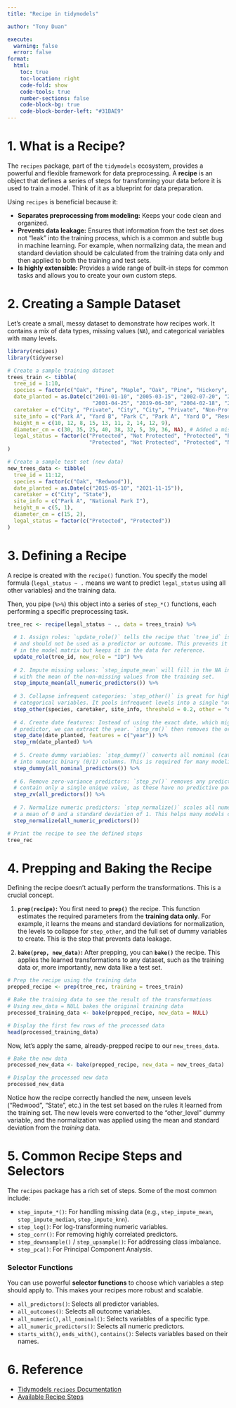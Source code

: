 ```yaml
---
title: "Recipe in tidymodels"

author: "Tony Duan"

execute:
  warning: false
  error: false
format:
  html:
    toc: true
    toc-location: right
    code-fold: show
    code-tools: true
    number-sections: false
    code-block-bg: true
    code-block-border-left: "#31BAE9"
---
```


# 1. What is a Recipe?

The `recipes` package, part of the `tidymodels` ecosystem, provides a powerful and flexible framework for data preprocessing. A **recipe** is an object that defines a series of steps for transforming your data before it is used to train a model. Think of it as a blueprint for data preparation.

Using `recipes` is beneficial because it:

-   **Separates preprocessing from modeling:** Keeps your code clean and organized.
-   **Prevents data leakage:** Ensures that information from the test set does not "leak" into the training process, which is a common and subtle bug in machine learning. For example, when normalizing data, the mean and standard deviation should be calculated from the training data only and then applied to both the training and test sets.
-   **Is highly extensible:** Provides a wide range of built-in steps for common tasks and allows you to create your own custom steps.

# 2. Creating a Sample Dataset

Let's create a small, messy dataset to demonstrate how recipes work. It contains a mix of data types, missing values (`NA`), and categorical variables with many levels.

```r
library(recipes)
library(tidyverse)

# Create a sample training dataset
trees_train <- tibble(
  tree_id = 1:10,
  species = factor(c("Oak", "Pine", "Maple", "Oak", "Pine", "Hickory", "Birch", "Oak", "Pine", "Maple")),
  date_planted = as.Date(c("2001-01-10", "2005-03-15", "2002-07-20", "2010-11-01", "2008-09-12", 
                           "2001-04-25", "2019-06-30", "2004-02-18", "2006-08-05", "2011-12-21")),
  caretaker = c("City", "Private", "City", "City", "Private", "Non-Profit", "City", "Private", "City", "Private"),
  site_info = c("Park A", "Yard B", "Park C", "Park A", "Yard D", "Reserve E", "Park F", "Yard G", "Park A", "Yard H"),
  height_m = c(10, 12, 8, 15, 13, 11, 2, 14, 12, 9),
  diameter_cm = c(30, 35, 25, 40, 38, 32, 5, 39, 36, NA), # Added a missing value
  legal_status = factor(c("Protected", "Not Protected", "Protected", "Protected", "Not Protected", 
                          "Protected", "Not Protected", "Protected", "Not Protected", "Protected"))
)
```


```r
# Create a sample test set (new data)
new_trees_data <- tibble(
  tree_id = 11:12,
  species = factor(c("Oak", "Redwood")),
  date_planted = as.Date(c("2015-05-10", "2021-11-15")),
  caretaker = c("City", "State"),
  site_info = c("Park A", "National Park I"),
  height_m = c(5, 1),
  diameter_cm = c(15, 2),
  legal_status = factor(c("Protected", "Protected"))
)
```

# 3. Defining a Recipe

A recipe is created with the `recipe()` function. You specify the model formula (`legal_status ~ .` means we want to predict `legal_status` using all other variables) and the training data.

Then, you pipe (`%>%`) this object into a series of `step_*()` functions, each performing a specific preprocessing task.

```r
tree_rec <- recipe(legal_status ~ ., data = trees_train) %>%
  
  # 1. Assign roles: `update_role()` tells the recipe that `tree_id` is just an identifier
  # and should not be used as a predictor or outcome. This prevents it from being included
  # in the model matrix but keeps it in the data for reference.
  update_role(tree_id, new_role = "ID") %>%
  
  # 2. Impute missing values: `step_impute_mean` will fill in the NA in `diameter_cm`
  # with the mean of the non-missing values from the training set.
  step_impute_mean(all_numeric_predictors()) %>%
  
  # 3. Collapse infrequent categories: `step_other()` is great for high-cardinality
  # categorical variables. It pools infrequent levels into a single "other" category.
  step_other(species, caretaker, site_info, threshold = 0.2, other = "other_level") %>%
  
  # 4. Create date features: Instead of using the exact date, which might not be a good
  # predictor, we can extract the year. `step_rm()` then removes the original date column.
  step_date(date_planted, features = c("year")) %>%
  step_rm(date_planted) %>%
  
  # 5. Create dummy variables: `step_dummy()` converts all nominal (categorical) predictors
  # into numeric binary (0/1) columns. This is required for many modeling algorithms.
  step_dummy(all_nominal_predictors()) %>%
  
  # 6. Remove zero-variance predictors: `step_zv()` removes any predictor columns that
  # contain only a single unique value, as these have no predictive power.
  step_zv(all_predictors()) %>% 
  
  # 7. Normalize numeric predictors: `step_normalize()` scales all numeric predictors to have
  # a mean of 0 and a standard deviation of 1. This helps many models converge faster.
  step_normalize(all_numeric_predictors())

# Print the recipe to see the defined steps
tree_rec
```

# 4. Prepping and Baking the Recipe

Defining the recipe doesn't actually perform the transformations. This is a crucial concept.

1.  **`prep(recipe)`:** You first need to **`prep()`** the recipe. This function estimates the required parameters from the **training data only**. For example, it learns the means and standard deviations for normalization, the levels to collapse for `step_other`, and the full set of dummy variables to create. This is the step that prevents data leakage.

2.  **`bake(prep, new_data)`:** After prepping, you can **`bake()`** the recipe. This applies the learned transformations to any dataset, such as the training data or, more importantly, new data like a test set.

```r
# Prep the recipe using the training data
prepped_recipe <- prep(tree_rec, training = trees_train)

# Bake the training data to see the result of the transformations
# Using new_data = NULL bakes the original training data
processed_training_data <- bake(prepped_recipe, new_data = NULL)

# Display the first few rows of the processed data
head(processed_training_data)
```

Now, let's apply the same, already-prepped recipe to our `new_trees_data`.

```r
# Bake the new data
processed_new_data <- bake(prepped_recipe, new_data = new_trees_data)

# Display the processed new data
processed_new_data
```

Notice how the recipe correctly handled the new, unseen levels ("Redwood", "State", etc.) in the test set based on the rules it learned from the training set. The new levels were converted to the "other_level" dummy variable, and the normalization was applied using the mean and standard deviation from the *training* data.

# 5. Common Recipe Steps and Selectors

The `recipes` package has a rich set of steps. Some of the most common include:

-   `step_impute_*()`: For handling missing data (e.g., `step_impute_mean`, `step_impute_median`, `step_impute_knn`).
-   `step_log()`: For log-transforming numeric variables.
-   `step_corr()`: For removing highly correlated predictors.
-   `step_downsample()` / `step_upsample()`: For addressing class imbalance.
-   `step_pca()`: For Principal Component Analysis.

### Selector Functions

You can use powerful **selector functions** to choose which variables a step should apply to. This makes your recipes more robust and scalable.

-   `all_predictors()`: Selects all predictor variables.
-   `all_outcomes()`: Selects all outcome variables.
-   `all_numeric()`, `all_nominal()`: Selects variables of a specific type.
-   `all_numeric_predictors()`: Selects all numeric predictors.
-   `starts_with()`, `ends_with()`, `contains()`: Selects variables based on their names.

# 6. Reference

-   [Tidymodels `recipes` Documentation](https://recipes.tidymodels.org/)
-   [Available Recipe Steps](https://recipes.tidymodels.org/reference/index.html)

